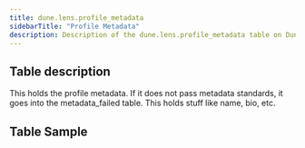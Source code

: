 ```yaml
---
title: dune.lens.profile_metadata
sidebarTitle: "Profile Metadata"
description: Description of the dune.lens.profile_metadata table on Dune
---
```


## Table description

This holds the profile metadata. If it does not pass metadata standards, it goes into the metadata_failed table. This holds stuff like name, bio, etc.

## Table Sample


<TableSample tableSchema="dune.lens" tableName="profile_metadata" />
